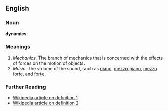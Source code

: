 ==English==

===Noun===
'''dynamics'''

===Meanings===
#''Mechanics.'' The branch of mechanics that is concerned with the effects of forces on the motion of objects.
#''Music.'' The volume of the sound, such as [[piano]], [[mezzo piano]], [[mezzo forte]], and [[forte]]. 

===Further Reading===
*[http://en.wikipedia.org/wiki/Dynamics_(mechanics) Wikipedia article on definition 1]
*[http://en.wikipedia.org/wiki/Dynamics_(music) Wikipedia article on definition 2]